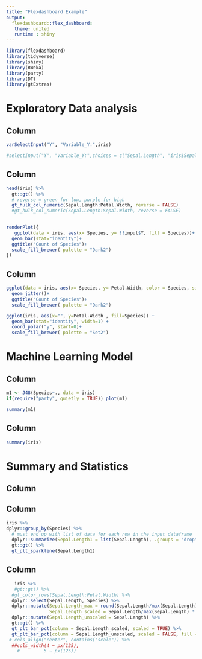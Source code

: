 ---
title: "Flexdashboard Example"
output: 
  flexdashboard::flex_dashboard:
   theme: united
   runtime : shiny
---

```{r setup, include=FALSE}
library(flexdashboard)
library(tidyverse)
library(shiny)
library(RWeka)
library(party)
library(DT)
library(gtExtras)
```

Exploratory Data analysis
==============================================================================

Column {.sidebar}
-----------------------------------------------------------------------


```{r}

varSelectInput("Y", "Variable_Y:",iris)


```


```{r}
#selectInput("Y", "Variable_Y:",choices = c("Sepal.Length", "iris$Sepal.Width"), selceted= "Sepal.Length")
```

Column
---------------------------------------------------------------------
```{r}
head(iris) %>%
  gt::gt() %>%
  # reverse = green for low, purple for high
  gt_hulk_col_numeric(Sepal.Length:Petal.Width, reverse = FALSE)
  #gt_hulk_col_numeric(Sepal.Length:Sepal.Width, reverse = FALSE)
  

```


```{r}
renderPlot({
   ggplot(data = iris, aes(x= Species, y= !!input$Y, fill = Species))+
  geom_bar(stat="identity")+
  ggtitle("Count of Species")+
  scale_fill_brewer( palette = "Dark2")
})  
```

Column
-----------------------------------------------------------------
```{r}
ggplot(data = iris, aes(x= Species, y= Petal.Width, color = Species, size = Species))+
  geom_jitter()+
  ggtitle("Count of Species")+
  scale_fill_brewer( palette = "Dark2")
```



```{r}
ggplot(iris, aes(x="", y=Petal.Width , fill=Species)) +
  geom_bar(stat="identity", width=1) +
  coord_polar("y", start=0)+
  scale_fill_brewer( palette = "Set2")
```

Machine Learning Model
=====================================================================


Column
---------------------------------------------------------------------

```{r}
m1 <- J48(Species~., data = iris)
if(require("party", quietly = TRUE)) plot(m1)

```

```{r}
summary(m1)
```
Column
------------------------------------------------------------------------
```{r}
summary(iris)
```

Summary and Statistics
=============================================================================

Column {.sidebar}
-----------------------------------------------------------------------




Column
---------------------------------------------------------------------------

```{r}
iris %>% 
dplyr::group_by(Species) %>%
  # must end up with list of data for each row in the input dataframe
  dplyr::summarize(Sepal.Length1 = list(Sepal.Length), .groups = "drop") %>%
  gt::gt() %>%
  gt_plt_sparkline(Sepal.Length1)
```
Column
-----------------------------------------------------------------------------

```{r}
   iris %>% 
   #gt::gt() %>%
  #gt_color_rows(Sepal.Length:Petal.Width) %>% 
  dplyr::select(Sepal.Length, Species) %>%
  dplyr::mutate(Sepal.Length_max = round(Sepal.Length/max(Sepal.Length) * 100, digits = 2),
                Sepal.Length_scaled = Sepal.Length/max(Sepal.Length) * 100) %>%
  dplyr::mutate(Sepal.Length_unscaled = Sepal.Length) %>%
  gt::gt() %>%
  gt_plt_bar_pct(column = Sepal.Length_scaled, scaled = TRUE) %>%
  gt_plt_bar_pct(column = Sepal.Length_unscaled, scaled = FALSE, fill = "blue", background = "lightblue") 
 # cols_align("center", contains("scale")) %>%
  ##cols_width(4 ~ px(125),
    #         5 ~ px(125))
 

  
```

